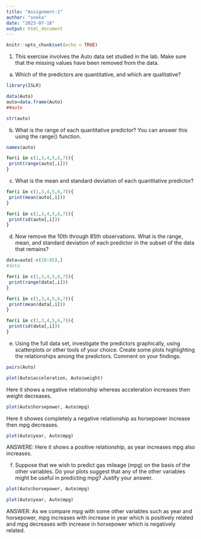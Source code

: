 ---
title: "Assignment-1"
author: "sneka"
date: "2023-07-18"
output: html_document
---

```{r setup, include=FALSE}
knitr::opts_chunk$set(echo = TRUE)
```

1.	This exercise involves the Auto data set studied in the lab. Make sure that the missing values have been removed from the data.
 (a) Which of the predictors are quantitative, and which are qualitative?
 
```{r}
library(ISLR)
```
 
 
```{r}
data(Auto)
auto=data.frame(Auto)
##auto
```
```{r}
str(auto)
```

(b) What is the range of each quantitative predictor? You can answer this using the range() function. 

```{r}
names(auto)
```
```{r}
for(i in c(1,3,4,5,6,7)){
 print(range(auto[,i]))
}
```
(c) What is the mean and standard deviation of each quantitative predictor? 
```{r}
for(i in c(1,3,4,5,6,7)){
 print(mean(auto[,i]))
}
```
```{r}
for(i in c(1,3,4,5,6,7)){
 print(sd(auto[,i]))
}
```
d) Now remove the 10th through 85th observations. What is the range, mean, and standard deviation of each predictor in the subset of the data that remains? 
```{r}
data=auto[-c(10:85),]
#data
```
```{r}
for(i in c(1,3,4,5,6,7)){
 print(range(data[,i]))
}
```
```{r}
for(i in c(1,3,4,5,6,7)){
 print(mean(data[,i]))
}
```
```{r}
for(i in c(1,3,4,5,6,7)){
 print(sd(data[,i]))
}
```
(e)	Using the full data set, investigate the predictors graphically, using scatterplots or other tools of your choice. Create some plots highlighting the relationships among the predictors. Comment on your findings.
```{r}
pairs(Auto)
```
```{r}
plot(Auto$acceleration, Auto$weight)
```
 Here it shows a negative relationship whereas acceleration increases then weight decreases.

```{r}
plot(Auto$horsepower, Auto$mpg)
```
 Here it showes completely a negative relationship as horsepower increase then mpg decreases.

```{r}
plot(Auto$year, Auto$mpg)
```
 ANSWERE:
      Here it shows a positive relationship, as year increases mpg also increases.
      
f) Suppose that we wish to predict gas mileage (mpg) on the basis of the other variables. Do your plots suggest that any of the other variables might be useful in predicting mpg? Justify your answer.

```{r}
plot(Auto$horsepower, Auto$mpg)
```
```{r}
plot(Auto$year, Auto$mpg)
```
ANSWER:
    As we compare mpg with some other variables such as year and horsepower, mpg increases with increase in year which is positively related and mpg decreases with increase in horsepower which is negatively related.

